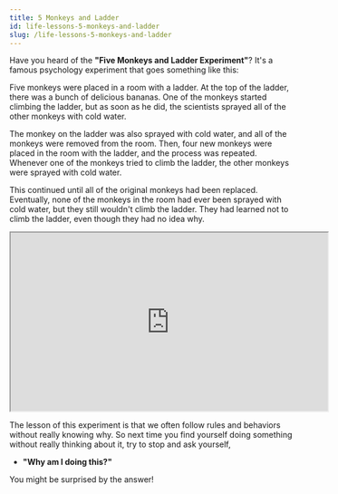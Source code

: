 ```yaml
---
title: 5 Monkeys and Ladder
id: life-lessons-5-monkeys-and-ladder
slug: /life-lessons-5-monkeys-and-ladder
---
```


Have you heard of the **"Five Monkeys and Ladder Experiment"**?
It's a famous psychology experiment that goes something like this:

Five monkeys were placed in a room with a ladder.
At the top of the ladder, there was a bunch of delicious bananas.
One of the monkeys started climbing the ladder, but as soon as he did, the scientists sprayed all of the other monkeys with cold water.

The monkey on the ladder was also sprayed with cold water, and all of the monkeys were removed from the room.
Then, four new monkeys were placed in the room with the ladder, and the process was repeated.
Whenever one of the monkeys tried to climb the ladder, the other monkeys were sprayed with cold water.

This continued until all of the original monkeys had been replaced.
Eventually, none of the monkeys in the room had ever been sprayed with cold water, but they still wouldn't climb the ladder.
They had learned not to climb the ladder, even though they had no idea why.

<iframe
  width="560"
  height="315"
  src="https://www.youtube.com/embed/apPsjYs6HmE"
  title="YouTube video player"
  allow="accelerometer; autoplay; clipboard-write; encrypted-media; gyroscope; picture-in-picture; web-share"
  style={{ margin: "1rem 0rem" }}
></iframe>

The lesson of this experiment is that we often follow rules and behaviors without really knowing why.
So next time you find yourself doing something without really thinking about it,
try to stop and ask yourself,

- **"Why am I doing this?"**

You might be surprised by the answer!
